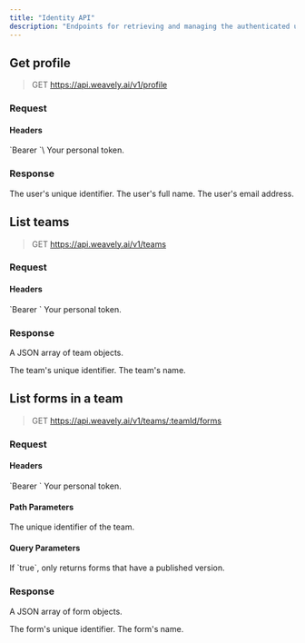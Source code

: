 ```yaml
---
title: "Identity API"
description: "Endpoints for retrieving and managing the authenticated user's identity."
---
```


## Get profile

> GET https://api.weavely.ai/v1/profile

### Request

#### Headers

<ParamField header="Authorization" type="string" required>
  `Bearer <token>`\
  Your personal token.
</ParamField>

### Response

<ResponseField name="id" type="string">
  The user's unique identifier.
</ResponseField>

<ResponseField name="name" type="string">
  The user's full name.
</ResponseField>

<ResponseField name="email" type="string">
  The user's email address.
</ResponseField>

## List teams

> GET https://api.weavely.ai/v1/teams

### Request

#### Headers

<ParamField header="Authorization" type="string" required>
  `Bearer <token>`  
  Your personal token.
</ParamField>

### Response

A JSON array of team objects.

<ResponseField name="id" type="string">
  The team's unique identifier.
</ResponseField>

<ResponseField name="name" type="string">
  The team's name.
</ResponseField>



## List forms in a team

> GET https://api.weavely.ai/v1/teams/:teamId/forms

### Request

#### Headers

<ParamField header="Authorization" type="string" required>
  `Bearer <token>`  
  Your personal token.
</ParamField>

#### Path Parameters

<ParamField path="teamId" type="string" required>
  The unique identifier of the team.
</ParamField>

#### Query Parameters

<ParamField query="published" type="boolean">
  If `true`, only returns forms that have a published version.
</ParamField>

### Response

A JSON array of form objects.

<ResponseField name="id" type="string">
  The form's unique identifier.
</ResponseField>

<ResponseField name="name" type="string">
  The form's name.
</ResponseField>